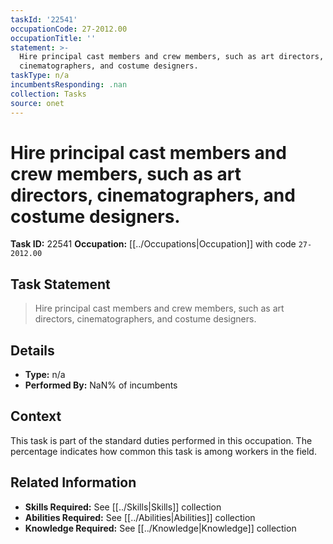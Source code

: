 ```yaml
---
taskId: '22541'
occupationCode: 27-2012.00
occupationTitle: ''
statement: >-
  Hire principal cast members and crew members, such as art directors,
  cinematographers, and costume designers.
taskType: n/a
incumbentsResponding: .nan
collection: Tasks
source: onet
---
```

# Hire principal cast members and crew members, such as art directors, cinematographers, and costume designers.

**Task ID:** 22541
**Occupation:** [[../Occupations|Occupation]] with code `27-2012.00`

## Task Statement

> Hire principal cast members and crew members, such as art directors, cinematographers, and costume designers.

## Details

- **Type:** n/a
- **Performed By:** NaN% of incumbents

## Context

This task is part of the standard duties performed in this occupation. The percentage indicates how common this task is among workers in the field.

## Related Information

- **Skills Required:** See [[../Skills|Skills]] collection
- **Abilities Required:** See [[../Abilities|Abilities]] collection
- **Knowledge Required:** See [[../Knowledge|Knowledge]] collection
